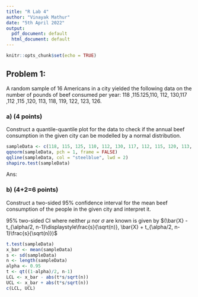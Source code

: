 ---
title: "R Lab 4"
author: "Vinayak Mathur"
date: "5th April 2022"
output:
  pdf_document: default
  html_document: default
---

```{r setup, include=FALSE}
knitr::opts_chunk$set(echo = TRUE)
```

## Problem 1:

A random sample of 16 Americans in a city yielded the following data on the number of pounds of beef consumed per year: 118 ,115.125,110, 112, 130,117 ,112 ,115 ,120, 113, 118, 119, 122, 123, 126.


### a) (4 points)
Construct a quantile-quantile plot for the data to check if the annual beef consumption in the given city can be modelled by a normal distribution.

```{r}
sampleData <- c(118, 115, 125, 110, 112, 130, 117, 112, 115, 120, 113, 118, 119, 122, 123, 126)
qqnorm(sampleData, pch = 1, frame = FALSE)
qqline(sampleData, col = "steelblue", lwd = 2)
shapiro.test(sampleData)
```
Ans:

### b) (4+2=6 points)
Construct a two-sided 95% confidence interval for the mean beef consumption of the people in the given city and interpret it.\

95% two-sided CI where neither $\mu$ nor $\sigma$ are known is given by $(\bar{X} - t_{\alpha/2, n-1}\displaystyle\frac{s}{\sqrt(n)}, \bar{X} + t_{\alpha/2, n-1}\frac{s}{\sqrt(n)})$\
```{r}

t.test(sampleData)
x_bar <- mean(sampleData)
s <- sd(sampleData)
n <- length(sampleData)
alpha <- 0.95
t <- qt((1-alpha)/2, n-1)
LCL <- x_bar - abs(t*s/sqrt(n))
UCL <- x_bar + abs(t*s/sqrt(n))
c(LCL, UCL)



```

